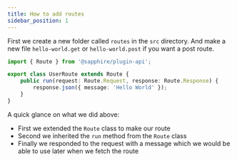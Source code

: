 ```yaml
---
title: How to add routes
sidebar_position: 1
---
```


First we create a new folder called `routes` in the `src` directory. And make a new file `hello-world.get` or `hello-world.post` if you want a post route.

```typescript ts2esm2cjs
import { Route } from '@sapphire/plugin-api';

export class UserRoute extends Route {
	public run(request: Route.Request, response: Route.Response) {
		response.json({ message: 'Hello World' });
	}
}
```

A quick glance on what we did above:

- First we extended the `Route` class to make our route
- Second we inherited the `run` method from the `Route` class
- Finally we responded to the request with a message which we would be able to use later when we fetch the route
